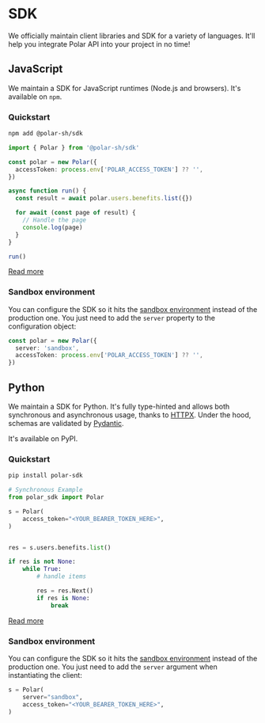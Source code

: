 
# SDK

We officially maintain client libraries and SDK for a variety of languages. It'll help you integrate Polar API into your project in no time!

## JavaScript

We maintain a SDK for JavaScript runtimes (Node.js and browsers). It's available on `npm`.

### Quickstart

```bash
npm add @polar-sh/sdk
```

```ts
import { Polar } from '@polar-sh/sdk'

const polar = new Polar({
  accessToken: process.env['POLAR_ACCESS_TOKEN'] ?? '',
})

async function run() {
  const result = await polar.users.benefits.list({})

  for await (const page of result) {
    // Handle the page
    console.log(page)
  }
}

run()
```

[<p className="text-xl text-center">Read more</p>](https://github.com/polarsource/polar-js)

### Sandbox environment

You can configure the SDK so it hits the [sandbox environment](/docs/sandbox) instead of the production one. You just need to add the `server` property to the configuration object:

```ts
const polar = new Polar({
  server: 'sandbox',
  accessToken: process.env['POLAR_ACCESS_TOKEN'] ?? '',
})
```

## Python

We maintain a SDK for Python. It's fully type-hinted and allows both synchronous and asynchronous usage, thanks to [HTTPX](https://www.python-httpx.org/). Under the hood, schemas are validated by [Pydantic](https://docs.pydantic.dev/latest/).

It's available on PyPI.

### Quickstart

```bash
pip install polar-sdk
```

```py
# Synchronous Example
from polar_sdk import Polar

s = Polar(
    access_token="<YOUR_BEARER_TOKEN_HERE>",
)


res = s.users.benefits.list()

if res is not None:
    while True:
        # handle items

        res = res.Next()
        if res is None:
            break
```

[<p className="text-xl text-center">Read more</p>](https://github.com/polarsource/polar-python)

### Sandbox environment

You can configure the SDK so it hits the [sandbox environment](/docs/sandbox) instead of the production one. You just need to add the `server` argument when instantiating the client:

```py
s = Polar(
    server="sandbox",
    access_token="<YOUR_BEARER_TOKEN_HERE>",
)
```
